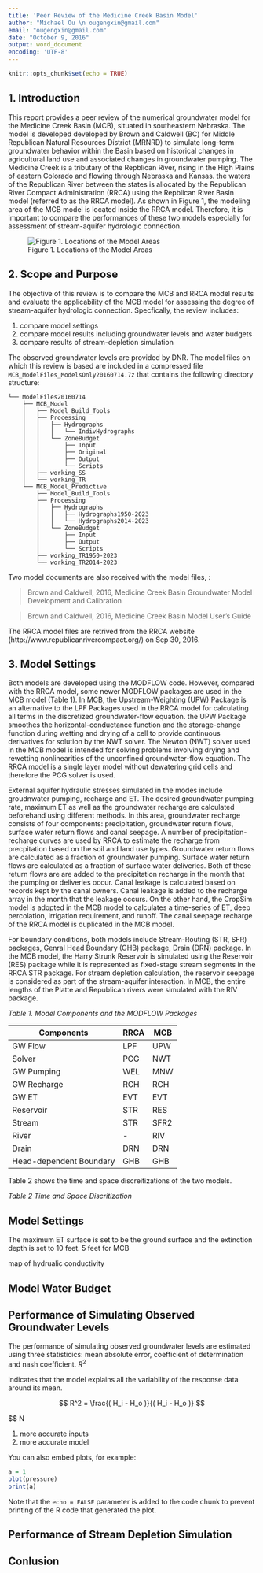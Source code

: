 ```yaml
---
title: 'Peer Review of the Medicine Creek Basin Model'
author: "Michael Ou \n ougengxin@gmail.com"
email: "ougengxin@gmail.com"
date: "October 9, 2016"
output: word_document
encoding: 'UTF-8'
---
```


```r
knitr::opts_chunk$set(echo = TRUE)
```



## 1. Introduction
This report provides a peer review of the numerical groundwater model for the Medicine Creek Basin (MCB), situated in southeastern Nebraska. The model is developed developed by Brown and Caldwell (BC) for Middle Republican Natural Resources District (MRNRD) to simulate long-term groundwater behavior within the Basin based on historical changes in agricultural land use and associated changes in groundwater pumping. The Medicine Creek is a tributary of the Repblican River, rising in the High Plains of eastern Colorado and flowing through Nebraska and Kansas. the waters of the Republican River between the states is allocated by the Republican River Compact Administration (RRCA) using the Repblican River Basin model (referred to as the RRCA model). As shown in Figure 1, the modeling area of the MCB model is located inside the RRCA model.  Therefore, it is important to compare the performances of these two models especially for assessment of stream-aquifer hydrologic connection.

![Figure 1. Locations of the Model Areas](locations.png)

## 2. Scope and Purpose
The objective of this review is to compare the MCB and RRCA model results and evaluate the applicability of the MCB model for assessing the degree of stream-aquifer hydrologic connection. Specfically, the review includes:

1. compare model settings
2. compare model results including groundwater levels and water budgets
3. compare results of stream-depletion simulation

The observed groundwater levels are provided by DNR.
<!--The MCB model report and files used in this review are listed below: -->
The model files on which this review is based are included in a compressed file `MCB_ModelFiles_ModelsOnly20160714.7z` that contains the following directory structure:
<!--![Model File Directory Structure](model_file_tree.png)-->
```
└── ModelFiles20160714
    ├── MCB_Model
    │   ├── Model_Build_Tools
    │   ├── Processing
    │   │   ├── Hydrographs
    │   │   │   └── IndivHydrographs
    │   │   └── ZoneBudget
    │   │       ├── Input
    │   │       ├── Original
    │   │       ├── Output
    │   │       └── Scripts
    │   ├── working_SS
    │   └── working_TR
    └── MCB_Model_Predictive
        ├── Model_Build_Tools
        ├── Processing
        │   ├── Hydrographs
        │   │   ├── Hydrographs1950-2023
        │   │   └── Hydrographs2014-2023
        │   └── ZoneBudget
        │       ├── Input
        │       ├── Output
        │       └── Scripts
        ├── working_TR1950-2023
        └── working_TR2014-2023
```
Two model documents are also received with the model files, :

> Brown and Caldwell, 2016, Medicine Creek Basin Groundwater Model Development and Calibration

> Brown and Caldwell, 2016, Medicine Creek Basin Model User's Guide

The RRCA model files are retrived from the RRCA website (http://www.republicanrivercompact.org/) on Sep 30, 2016.

## 3. Model Settings
Both models are developed using the MODFLOW code. However, compared with the RRCA model, some newer MODFLOW packages are used in the MCB model (Table 1). In MCB, the Upstream-Weighting (UPW) Package is an alternative to the LPF Packages used in the RRCA model for calculating all terms in the discretized groundwater-flow equation. the UPW Package smoothes the horizontal-conductance function and the storage-change function during wetting and drying of a cell to provide continuous derivatives for solution by the NWT solver. The Newton (NWT) solver used in the MCB model is intended for solving problems involving drying and rewetting nonlinearities of the unconfined groundwater-flow equation. The RRCA model is a single layer model without dewatering grid cells and therefore the PCG solver is used. 

External aquifer hydraulic stresses simulated in the modes include groudnwater pumping, recharge and ET. The desired groundwater pumping rate, maximum ET as well as the groundwater recharge are calculated beforehand using different methods. In this area, groundwater recharge consists of four components: precipitation, groundwater return flows, surface water return flows and canal seepage. A number of precipitation-recharge curves are used by RRCA to estimate the recharge from precpitation based on the soil and land use types. Groundwater return flows are calculated as a fraction of groundwater pumping. Surface water return flows are calculated as a fraction of surface water deliveries. Both of these return flows are are added to the precipitation recharge in the month that the pumping or deliveries occur. Canal leakage is calculated based on records kept by the canal owners. Canal leakage is added to the recharge array in the month that the leakage occurs. On the other hand, the CropSim model is adopted in the MCB model to calculates a time-series of ET, deep percolation, irrigation requirement, and runoff. The canal seepage recharge of the RRCA model is duplicated in the MCB model.

For boundary conditions, both models include Stream-Routing (STR, SFR) packages, Genral Head Boundary (GHB) package, Drain (DRN) package. In the MCB model, the Harry Strunk Reservoir is simulated using the Reservoir (RES) package while it is represented as fixed-stage stream segments in the RRCA STR package. For stream depletion calculation, the reservoir seepage is considered as part of the stream-aquifer interaction. In MCB, the entire lengths of the Platte and Republican rivers were simulated with the RIV package.

*Table 1. Model Components and the MODFLOW Packages*

| **Components**          	| **RRCA** 	| **MCB**  	|
|-------------------------	|---------	|---------	|
| GW Flow                 	| LPF     	| UPW     	|
| Solver                  	| PCG     	| NWT     	|
| GW Pumping              	| WEL     	| MNW     	|
| GW Recharge             	| RCH     	| RCH     	|
| GW ET                   	| EVT     	| EVT     	|
| Reservoir             	  | STR     	| RES     	|
| Stream                  	| STR     	| SFR2    	|
| River                   	| -       	| RIV     	|
| Drain                   	| DRN     	| DRN     	|
| Head-dependent Boundary 	| GHB     	| GHB     	|

Table 2 shows the time and space discreitizations of the two models. 

*Table 2 Time and Space Discritization*


## Model Settings

The maximum ET surface is set to be the ground surface and the extinction depth is set to 10 feet. 5 feet for MCB 

map of hydrualic conductivity

## Model Water Budget

## Performance of Simulating Observed Groundwater Levels

The performance of simulating observed groundwater levels are estimated using three statisticics: mean absolute error, coefficient of determination and nash coefficient. 
$R^2$

indicates that the model explains all the variability of the response data around its mean.


$$ R^2 = \frac{( H_i - H_o )}{( H_i - H_o )} $$

$$ N

1. more accurate inputs
2. more accurate model

You can also embed plots, for example:

```r
a = 1
plot(pressure)
print(a)
```

Note that the `echo = FALSE` parameter is added to the code chunk to prevent printing of the R code that generated the plot.


## Performance of Stream Depletion Simulation


## Conlusion